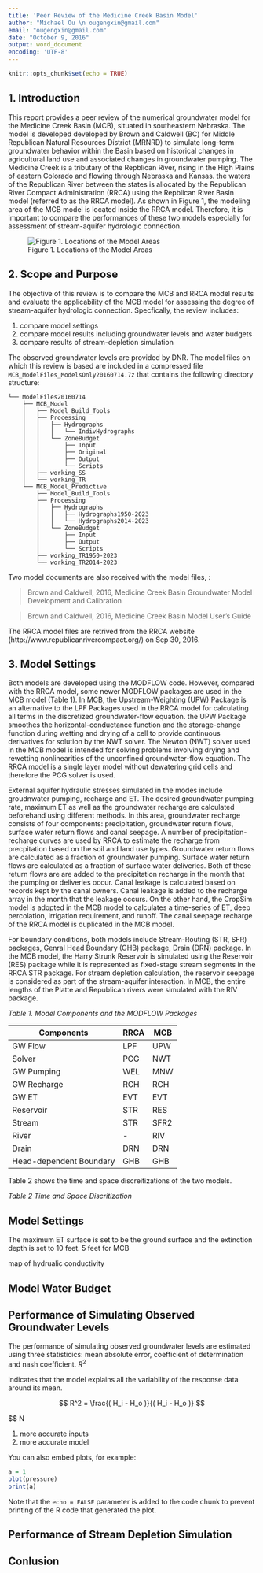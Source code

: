 ```yaml
---
title: 'Peer Review of the Medicine Creek Basin Model'
author: "Michael Ou \n ougengxin@gmail.com"
email: "ougengxin@gmail.com"
date: "October 9, 2016"
output: word_document
encoding: 'UTF-8'
---
```


```r
knitr::opts_chunk$set(echo = TRUE)
```



## 1. Introduction
This report provides a peer review of the numerical groundwater model for the Medicine Creek Basin (MCB), situated in southeastern Nebraska. The model is developed developed by Brown and Caldwell (BC) for Middle Republican Natural Resources District (MRNRD) to simulate long-term groundwater behavior within the Basin based on historical changes in agricultural land use and associated changes in groundwater pumping. The Medicine Creek is a tributary of the Repblican River, rising in the High Plains of eastern Colorado and flowing through Nebraska and Kansas. the waters of the Republican River between the states is allocated by the Republican River Compact Administration (RRCA) using the Repblican River Basin model (referred to as the RRCA model). As shown in Figure 1, the modeling area of the MCB model is located inside the RRCA model.  Therefore, it is important to compare the performances of these two models especially for assessment of stream-aquifer hydrologic connection.

![Figure 1. Locations of the Model Areas](locations.png)

## 2. Scope and Purpose
The objective of this review is to compare the MCB and RRCA model results and evaluate the applicability of the MCB model for assessing the degree of stream-aquifer hydrologic connection. Specfically, the review includes:

1. compare model settings
2. compare model results including groundwater levels and water budgets
3. compare results of stream-depletion simulation

The observed groundwater levels are provided by DNR.
<!--The MCB model report and files used in this review are listed below: -->
The model files on which this review is based are included in a compressed file `MCB_ModelFiles_ModelsOnly20160714.7z` that contains the following directory structure:
<!--![Model File Directory Structure](model_file_tree.png)-->
```
└── ModelFiles20160714
    ├── MCB_Model
    │   ├── Model_Build_Tools
    │   ├── Processing
    │   │   ├── Hydrographs
    │   │   │   └── IndivHydrographs
    │   │   └── ZoneBudget
    │   │       ├── Input
    │   │       ├── Original
    │   │       ├── Output
    │   │       └── Scripts
    │   ├── working_SS
    │   └── working_TR
    └── MCB_Model_Predictive
        ├── Model_Build_Tools
        ├── Processing
        │   ├── Hydrographs
        │   │   ├── Hydrographs1950-2023
        │   │   └── Hydrographs2014-2023
        │   └── ZoneBudget
        │       ├── Input
        │       ├── Output
        │       └── Scripts
        ├── working_TR1950-2023
        └── working_TR2014-2023
```
Two model documents are also received with the model files, :

> Brown and Caldwell, 2016, Medicine Creek Basin Groundwater Model Development and Calibration

> Brown and Caldwell, 2016, Medicine Creek Basin Model User's Guide

The RRCA model files are retrived from the RRCA website (http://www.republicanrivercompact.org/) on Sep 30, 2016.

## 3. Model Settings
Both models are developed using the MODFLOW code. However, compared with the RRCA model, some newer MODFLOW packages are used in the MCB model (Table 1). In MCB, the Upstream-Weighting (UPW) Package is an alternative to the LPF Packages used in the RRCA model for calculating all terms in the discretized groundwater-flow equation. the UPW Package smoothes the horizontal-conductance function and the storage-change function during wetting and drying of a cell to provide continuous derivatives for solution by the NWT solver. The Newton (NWT) solver used in the MCB model is intended for solving problems involving drying and rewetting nonlinearities of the unconfined groundwater-flow equation. The RRCA model is a single layer model without dewatering grid cells and therefore the PCG solver is used. 

External aquifer hydraulic stresses simulated in the modes include groudnwater pumping, recharge and ET. The desired groundwater pumping rate, maximum ET as well as the groundwater recharge are calculated beforehand using different methods. In this area, groundwater recharge consists of four components: precipitation, groundwater return flows, surface water return flows and canal seepage. A number of precipitation-recharge curves are used by RRCA to estimate the recharge from precpitation based on the soil and land use types. Groundwater return flows are calculated as a fraction of groundwater pumping. Surface water return flows are calculated as a fraction of surface water deliveries. Both of these return flows are are added to the precipitation recharge in the month that the pumping or deliveries occur. Canal leakage is calculated based on records kept by the canal owners. Canal leakage is added to the recharge array in the month that the leakage occurs. On the other hand, the CropSim model is adopted in the MCB model to calculates a time-series of ET, deep percolation, irrigation requirement, and runoff. The canal seepage recharge of the RRCA model is duplicated in the MCB model.

For boundary conditions, both models include Stream-Routing (STR, SFR) packages, Genral Head Boundary (GHB) package, Drain (DRN) package. In the MCB model, the Harry Strunk Reservoir is simulated using the Reservoir (RES) package while it is represented as fixed-stage stream segments in the RRCA STR package. For stream depletion calculation, the reservoir seepage is considered as part of the stream-aquifer interaction. In MCB, the entire lengths of the Platte and Republican rivers were simulated with the RIV package.

*Table 1. Model Components and the MODFLOW Packages*

| **Components**          	| **RRCA** 	| **MCB**  	|
|-------------------------	|---------	|---------	|
| GW Flow                 	| LPF     	| UPW     	|
| Solver                  	| PCG     	| NWT     	|
| GW Pumping              	| WEL     	| MNW     	|
| GW Recharge             	| RCH     	| RCH     	|
| GW ET                   	| EVT     	| EVT     	|
| Reservoir             	  | STR     	| RES     	|
| Stream                  	| STR     	| SFR2    	|
| River                   	| -       	| RIV     	|
| Drain                   	| DRN     	| DRN     	|
| Head-dependent Boundary 	| GHB     	| GHB     	|

Table 2 shows the time and space discreitizations of the two models. 

*Table 2 Time and Space Discritization*


## Model Settings

The maximum ET surface is set to be the ground surface and the extinction depth is set to 10 feet. 5 feet for MCB 

map of hydrualic conductivity

## Model Water Budget

## Performance of Simulating Observed Groundwater Levels

The performance of simulating observed groundwater levels are estimated using three statisticics: mean absolute error, coefficient of determination and nash coefficient. 
$R^2$

indicates that the model explains all the variability of the response data around its mean.


$$ R^2 = \frac{( H_i - H_o )}{( H_i - H_o )} $$

$$ N

1. more accurate inputs
2. more accurate model

You can also embed plots, for example:

```r
a = 1
plot(pressure)
print(a)
```

Note that the `echo = FALSE` parameter is added to the code chunk to prevent printing of the R code that generated the plot.


## Performance of Stream Depletion Simulation


## Conlusion